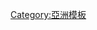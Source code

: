 {{navbox
| name  = 南亞水文
| title = 南亞水文
| listclass = hlist

| group1 = 內陸
|  list1 =
  {{Navbox subgroup 
  |group1 = [[恒河]]流域
  |list1 = 
* [[帕吉勒提河]]
* [[拉姆根加河]]
* [[亞穆納河]]（[[昌巴爾河]]
* [[貝特瓦河]]）
* [[加格拉河]]（[[夏達河]]）
* [[松河]]
* [[甘達基河]]
* [[戈西河]]
* [[布拉马普特拉河]]（[[桑科什河]]）
* [[梅克納河]]
* [[博多河]]
* [[達摩達河]]
  |group2 = [[印度河]]流域
  |list2 = 
* [[杰赫勒姆河]]
* [[奇納布河]]
* [[拉維河]]
* [[比亞斯河]]
* [[薩特萊傑河]]
  |group3 = 其他河流
  |list3 = 
* [[哥达瓦里河]]
* [[讷尔默达河]]
* [[达布蒂河]]
* [[薩拉斯瓦蒂河]]
* [[奎師那河]]
* [[高韦里河]]
* [[卡利納迪河]]
* [[默哈讷迪河]]
* [[馬哈威利河]]
* [[盧尼河]]
  }}
| group2 = 湖泊、<br>三角洲
|  list2 =
* {{le|恆河盆地|Ganges Basin}}
* [[恒河三角洲]]
* {{le|印度河三角洲|Indus River Delta}}
* {{le|達爾湖|Dal Lake}}
* {{le|布寇德湖|Pookode Lake}}
* {{le|羅奧普昆德湖|Roopkund}}
* [[吉尔卡湖]]
* {{le|波維湖|Powai Lake}}
* {{le|博里湖|Borith Lake}}
* {{le|塞弗姆卢克湖|Saiful Muluk}}
* {{le|戈赛库达湖|Gosaikunda}}
* {{le|尼扎姆湖|Nizam Sagar}}
* {{le|普扎爾湖|Puzhal aeri}}
* {{le|馬蘭普扎|Malampuzha|馬蘭普扎湖}}
* {{le|喀拉拉迴水湖|Kerala Backwaters}}
* {{le|布利格德湖|Pulicat Lake}}

| group3 = 海岸
|  list3 =
* [[印度洋]]
* [[阿拉伯海]]
* [[拉克代夫海]]
* [[孟加拉灣]]
* [[嘠奇灣]]
* [[坎贝湾]]
* [[保克海峡]]
* [[曼納灣]]

| group4 = 分類
|  list4 =
* 湖泊：[[:Category:印度湖泊|印度]] / [[:Category:尼泊爾湖泊|尼泊爾]] / [[:Category:巴基斯坦湖泊|巴基斯坦]]
* [[:Category:印度的水库|印度的水库与水坝]]
* 河流：[[:Category:孟加拉河流|孟加拉]] / [[:Category:不丹河流|不丹]] / [[:Category:印度河流|印度]] / [[:Category:尼泊尔河流|尼泊尔]] / [[:Category:巴基斯坦河流|巴基斯坦]]

}}<noinclude>
[[Category:亞洲模板]]
</noinclude>